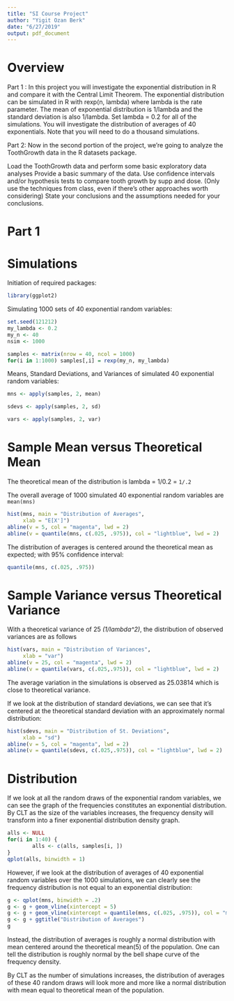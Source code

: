 ```yaml
---
title: "SI Course Project"
author: "Yigit Ozan Berk"
date: "6/27/2019"
output: pdf_document
---
```


# Overview
Part 1 :
In this project you will investigate the exponential distribution in R and compare it with the Central Limit Theorem. The exponential distribution can be simulated in R with rexp(n, lambda) where lambda is the rate parameter. The mean of exponential distribution is 1/lambda and the standard deviation is also 1/lambda. Set lambda = 0.2 for all of the simulations. You will investigate the distribution of averages of 40 exponentials. Note that you will need to do a thousand simulations.

Part 2:
Now in the second portion of the project, we're going to analyze the ToothGrowth data in the R datasets package.

Load the ToothGrowth data and perform some basic exploratory data analyses
Provide a basic summary of the data.
Use confidence intervals and/or hypothesis tests to compare tooth growth by supp and dose. (Only use the techniques from class, even if there's other approaches worth considering)
State your conclusions and the assumptions needed for your conclusions.


# Part 1
# Simulations

Initiation of required packages:
```r
library(ggplot2)

```


Simulating 1000 sets of 40 exponential random variables:

```r
set.seed(121212)
my_lambda <- 0.2
my_n <- 40
nsim <- 1000

samples <- matrix(nrow = 40, ncol = 1000)
for(i in 1:1000) samples[,i] = rexp(my_n, my_lambda)
```

Means, Standard Deviations, and Variances of simulated 40 exponential random variables:

```r
mns <- apply(samples, 2, mean)

sdevs <- apply(samples, 2, sd)

vars <- apply(samples, 2, var)
```

# Sample Mean versus Theoretical Mean

The theoretical mean of the distribution is lambda = 1/0.2 = `1/.2`

The overall average of 1000 simulated 40 exponential random variables are `mean(mns)`


```r
hist(mns, main = "Distribution of Averages",
     xlab = "E[X']")
abline(v = 5, col = "magenta", lwd = 2)
abline(v = quantile(mns, c(.025, .975)), col = "lightblue", lwd = 2)
```

The distribution of averages is centered around the theoretical mean as expected; with 95% confidence interval:
```r
quantile(mns, c(.025, .975))
```

# Sample Variance versus Theoretical Variance

With a theoretical variance of 25 *(1/lambda^2)*, the distribution of observed variances are as follows

```r
hist(vars, main = "Distribution of Variances",
     xlab = "var")
abline(v = 25, col = "magenta", lwd = 2)
abline(v = quantile(vars, c(.025,.975)), col = "lightblue", lwd = 2)
```

The average variation in the simulations is observed as 25.03814 which is close to theoretical variance. 

If we look at the distribution of standard deviations, we can see that it's centered at the theoretical standard deviation with an approximately normal distribution:


```r
hist(sdevs, main = "Distribution of St. Deviations",
     xlab = "sd")
abline(v = 5, col = "magenta", lwd = 2)
abline(v = quantile(sdevs, c(.025,.975)), col = "lightblue", lwd = 2)
```


# Distribution

If we look at all the random draws of the exponential random variables, we can see the graph of the frequencies constitutes an exponential distribution. By CLT as the size of the variables increases, the frequency density will transform into a finer exponential distribution density graph.

```r
alls <- NULL
for(i in 1:40) {
        alls <- c(alls, samples[i, ])
}
qplot(alls, binwidth = 1)
```

However, if we look at the distribution of averages of 40 exponential random variables over the 1000 simulations, we can clearly see the frequency distribution is not equal to an exponential distribution:

```r
g <- qplot(mns, binwidth = .2)
g <- g + geom_vline(xintercept = 5)
g <- g + geom_vline(xintercept = quantile(mns, c(.025, .975)), col = "magenta")
g <- g + ggtitle("Distribution of Averages")
g

```

Instead, the distribution of averages is roughly a normal distribution with mean centered around the theoretical mean(5) of the population. One can tell the distribution is roughly normal by the bell shape curve of the frequency density.

By CLT as the number of simulations increases, the distribution of averages of these 40 random draws will look more and more like a normal distribution with mean equal to theoretical mean of the population. 





